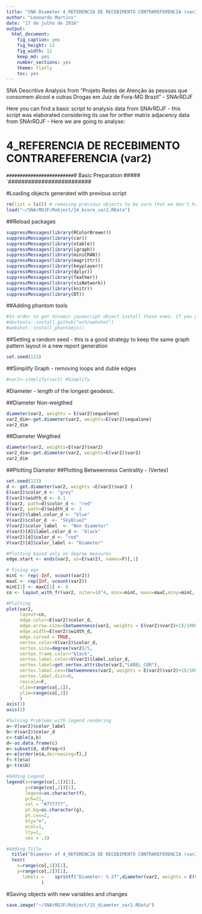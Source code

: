 ```yaml
---
title: "SNA Diameter 4_REFERENCIA DE RECEBIMENTO CONTRAREFERENCIA (var2)"
author: "Leonardo Martins"
date: "17 de julho de 2016"
output: 
  html_document: 
    fig_caption: yes
    fig_height: 12
    fig_width: 12
    keep_md: yes
    number_sections: yes
    theme: flatly
    toc: yes
---
```

SNA Descritive Analysis from "Projeto Redes de Atenção às pessoas que consomem álcool e outras Drogas em Juiz de Fora-MG   Brazil"  - SNArRDJF

Here you can find a basic script to analysis data from SNArRDJF - this script was elaborated considering its use for orther matrix adjacency data from SNArRDJF - Here we are going to analyse:

# 4_REFERENCIA DE RECEBIMENTO CONTRAREFERENCIA (var2)

`#########################
`# Basic Preparation #####
`#########################

#Loading objects generated with previous script 
```r
rm(list = ls()) # removing previous objects to be sure that we don't have objects conflicts name
load("~/SNArRDJF/Robject/14_kcore_var2.RData")
```
##Reload packages
```r
suppressMessages(library(RColorBrewer))
suppressMessages(library(car))
suppressMessages(library(xtable))
suppressMessages(library(igraph))
suppressMessages(library(miniCRAN))
suppressMessages(library(magrittr))
suppressMessages(library(keyplayer))
suppressMessages(library(dplyr))
suppressMessages(library(feather))
suppressMessages(library(visNetwork))
suppressMessages(library(knitr))
suppressMessages(library(DT))
```
##Adding phantom tools
```r
#In order to get dinamic javascript object install those ones. If you get problems installing go to Stackoverflow.com and type your error to discover what to do. In some cases the libraries need to be intalled in outside R libs.
#devtools::install_github("wch/webshot")
#webshot::install_phantomjs()
```
##Setting a random seed - this is a good strategy to keep the same graph pattern layout in a new report generation
```r
set.seed(123)
```

##Simplify Graph - removing loops and duble edges 
```r
#var2<-simplify(var2) #Simplify
```


#Diameter - length of the longest geodesic.

##Diameter Non-weigthed 
```r
diameter(var2, weights = E(var2)$equalone)
var2_dim<-get.diameter(var2, weights=E(var2)$equalone)
var2_dim
```
##Diameter Weigthed 
```r
diameter(var2, weights=E(var2)$var2)
var2_dim<-get.diameter(var2, weights=E(var2)$var2)
var2_dim
```
##Plotting Diameter
##Plotting Betweenness Centrality - (Vertex)
```r
set.seed(123)
d <- get.diameter(var2, weights =E(var2)$var2 )
E(var2)$color_d <- "grey"
E(var2)$width_d <- 0.1
E(var2, path=d)$color_d <- "red"
E(var2, path=d)$width_d <- 2
V(var2)$label.color_d <- "blue"
V(var2)$color_d  <- "SkyBlue2"
V(var2)$color_label  <- "Non diameter"
V(var2)[d]$label.color_d <- "black"
V(var2)[d]$color_d <- "red"
V(var2)[d]$color_label <- "Diameter"

#Plotting based only on degree measures 
edge.start <- ends(var2, es=E(var2), names=F)[,1]

# Fixing ego
minC <- rep(-Inf, vcount(var2))
maxC <- rep(Inf, vcount(var2))
minC[1] <- maxC[1] <- 0
co <- layout_with_fr(var2, niter=10^4, minx=minC, maxx=maxC,miny=minC, maxy=maxC, weights = E(var2)$var2)

#Plotting
plot(var2, 
     layout=co,
     edge.color=E(var2)$color_d,
     edge.arrow.size=(betweenness(var2, weights = E(var2)$var2)+1)/100000,
     edge.width=E(var2)$width_d,
     edge.curved = TRUE,
     vertex.color=V(var2)$color_d,
     vertex.size=degree(var2)/5,
     vertex.frame.color="black",
     vertex.label.color=V(var2)$label.color_d,
     vertex.label=get.vertex.attribute(var2,"LABEL_COR"),
     vertex.label.cex=(betweenness(var2, weights = E(var2)$var2)+1)/10000,
     vertex.label.dist=0,
     rescale=F,
     xlim=range(co[,1]), 
     ylim=range(co[,2])
     )
axis(1)
axis(2)

#Solving Problems with legend rendering 
a<-V(var2)$color_label 
b<-V(var2)$color_d
c<-table(a,b)
d<-as.data.frame(c)
e<-subset(d, d$Freq>0)
e<-e[order(e$a,decreasing=T),] 
f<-t(e$a)
g<-t(e$b)

#Adding Legend
legend(x=range(co[,1])[2], 
       y=range(co[,2])[2],
       legend=as.character(f),
       pch=21,
       col = "#777777", 
       pt.bg=as.character(g),
       pt.cex=2,
       bty="n", 
       ncol=1,
       lty=1,
       cex = .3)

#Adding Title
  title("Diameter of 4_REFERENCIA DE RECEBIMENTO CONTRAREFERENCIA (var2)", sub = "Source: from authors ")
  text( 
    x=range(co[,1])[1],
    y=range(co[,2])[1], 
      labels =    sprintf("Diameter: %.2f",diameter(var2, weights = E(var2)$var2))
             )
```
#Saving objects with new variables and changes
```r
save.image("~/SNArRDJF/Robject/15_diameter_var2.RData") 
```


